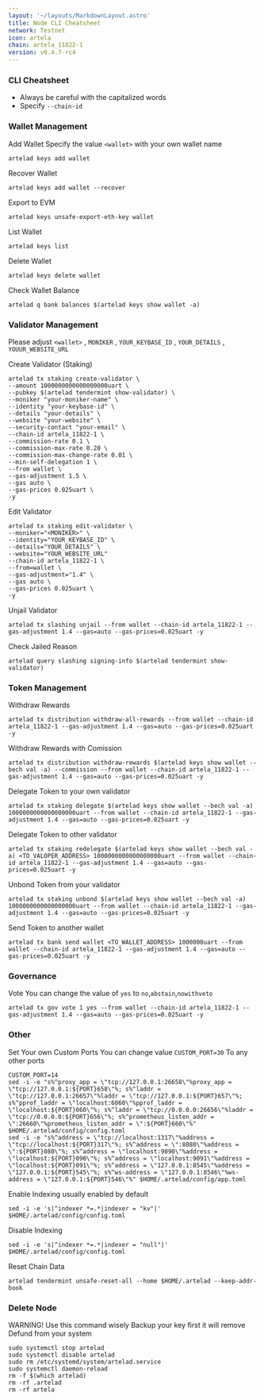 ```yaml
---
layout: '~/layouts/MarkdownLayout.astro'
title: Node CLI Cheatsheet
network: Testnet
icon: artela
chain: artela_11822-1
version: v0.4.7-rc4
---
```


### CLI Cheatsheet

- Always be careful with the capitalized words
- Specify `--chain-id`

### Wallet Management

Add Wallet
Specify the value `<wallet>` with your own wallet name

```
artelad keys add wallet
```

Recover Wallet
```
artelad keys add wallet --recover
```
Export to EVM
```
artelad keys unsafe-export-eth-key wallet
```
List Wallet
```
artelad keys list
```

Delete Wallet
```
artelad keys delete wallet
```

Check Wallet Balance
```
artelad q bank balances $(artelad keys show wallet -a)
```

### Validator Management

Please adjust `<wallet>` , `MONIKER` , `YOUR_KEYBASE_ID` , `YOUR_DETAILS` , `YOUUR_WEBSITE_URL`

Create Validator (Staking)
```
artelad tx staking create-validator \
--amount 1000000000000000000uart \
--pubkey $(artelad tendermint show-validator) \
--moniker "your-moniker-name" \
--identity "your-keybase-id" \
--details "your-details" \
--website "your-website" \
--security-contact "your-email" \
--chain-id artela_11822-1 \
--commission-rate 0.1 \
--commission-max-rate 0.20 \
--commission-max-change-rate 0.01 \
--min-self-delegation 1 \
--from wallet \
--gas-adjustment 1.5 \
--gas auto \
--gas-prices 0.025uart \
-y
```

Edit Validator
```
artelad tx staking edit-validator \
--moniker="<MONIKER>" \
--identity="YOUR_KEYBASE_ID" \
--details="YOUR_DETAILS" \
--website="YOUR_WEBSITE_URL"
--chain-id artela_11822-1 \
--from=wallet \
--gas-adjustment="1.4" \
--gas auto \
--gas-prices 0.025uart \
-y
```


Unjail Validator
```
artelad tx slashing unjail --from wallet --chain-id artela_11822-1 --gas-adjustment 1.4 --gas=auto --gas-prices=0.025uart -y
```

Check Jailed Reason
```
artelad query slashing signing-info $(artelad tendermint show-validator)
```

### Token Management

Withdraw Rewards
```
artelad tx distribution withdraw-all-rewards --from wallet --chain-id artela_11822-1 --gas-adjustment 1.4 --gas=auto --gas-prices=0.025uart -y
```

Withdraw Rewards with Comission
```
artelad tx distribution withdraw-rewards $(artelad keys show wallet --bech val -a) --commission --from wallet --chain-id artela_11822-1 --gas-adjustment 1.4 --gas=auto --gas-prices=0.025uart -y
```

Delegate Token to your own validator
```
artelad tx staking delegate $(artelad keys show wallet --bech val -a) 1000000000000000000uart --from wallet --chain-id artela_11822-1 --gas-adjustment 1.4 --gas=auto --gas-prices=0.025uart -y
```

Delegate Token to other validator
```
artelad tx staking redelegate $(artelad keys show wallet --bech val -a) <TO_VALOPER_ADDRESS> 1000000000000000000uart --from wallet --chain-id artela_11822-1 --gas-adjustment 1.4 --gas=auto --gas-prices=0.025uart -y
```

Unbond Token from your validator
```
artelad tx staking unbond $(artelad keys show wallet --bech val -a) 1000000000000000000uart --from wallet --chain-id artela_11822-1 --gas-adjustment 1.4 --gas=auto --gas-prices=0.025uart -y
```

Send Token to another wallet
```
artelad tx bank send wallet <TO_WALLET_ADDRESS> 1000000uart --from wallet --chain-id artela_11822-1 --gas-adjustment 1.4 --gas=auto --gas-prices=0.025uart -y
```

### Governance 

Vote
You can change the value of `yes` to `no`,`abstain`,`nowithveto`

```
artelad tx gov vote 1 yes --from wallet --chain-id artela_11822-1 --gas-adjustment 1.4 --gas=auto --gas-prices=0.025uart -y

```

### Other

Set Your own Custom Ports
You can change value `CUSTOM_PORT=30` To any other ports
```
CUSTOM_PORT=14
sed -i -e "s%^proxy_app = \"tcp://127.0.0.1:26658\"%proxy_app = \"tcp://127.0.0.1:${PORT}658\"%; s%^laddr = \"tcp://127.0.0.1:26657\"%laddr = \"tcp://127.0.0.1:${PORT}657\"%; s%^pprof_laddr = \"localhost:6060\"%pprof_laddr = \"localhost:${PORT}060\"%; s%^laddr = \"tcp://0.0.0.0:26656\"%laddr = \"tcp://0.0.0.0:${PORT}656\"%; s%^prometheus_listen_addr = \":26660\"%prometheus_listen_addr = \":${PORT}660\"%" $HOME/.artelad/config/config.toml
sed -i -e "s%^address = \"tcp://localhost:1317\"%address = \"tcp://localhost:${PORT}317\"%; s%^address = \":8080\"%address = \":${PORT}080\"%; s%^address = \"localhost:9090\"%address = \"localhost:${PORT}090\"%; s%^address = \"localhost:9091\"%address = \"localhost:${PORT}091\"%; s%^address = \"127.0.0.1:8545\"%address = \"127.0.0.1:${PORT}545\"%; s%^ws-address = \"127.0.0.1:8546\"%ws-address = \"127.0.0.1:${PORT}546\"%" $HOME/.artelad/config/app.toml
```

Enable Indexing usually enabled by default
```
sed -i -e 's|^indexer *=.*|indexer = "kv"|' $HOME/.artelad/config/config.toml
```

Disable Indexing
```
sed -i -e 's|^indexer *=.*|indexer = "null"|' $HOME/.artelad/config/config.toml
```

Reset Chain Data
```
artelad tendermint unsafe-reset-all --home $HOME/.artelad --keep-addr-book
```

### Delete Node

WARNING! Use this command wisely 
Backup your key first it will remove Defund from your system

```
sudo systemctl stop artelad
sudo systemctl disable artelad
sudo rm /etc/systemd/system/artelad.service
sudo systemctl daemon-reload
rm -f $(which artelad)
rm -rf .artelad
rm -rf artela
```
